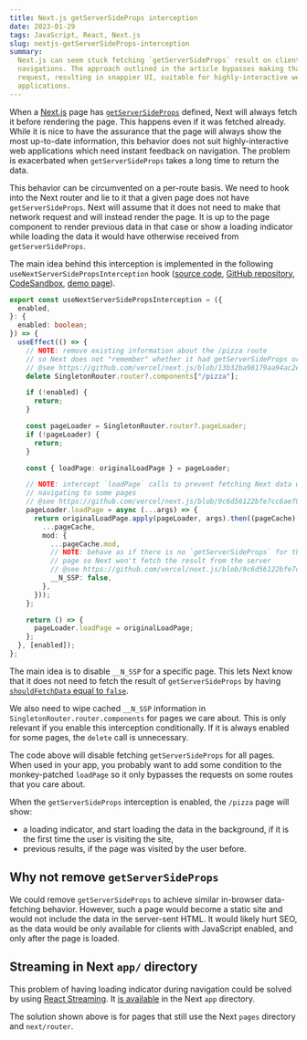 ```yaml
---
title: Next.js getServerSideProps interception
date: 2023-01-29
tags: JavaScript, React, Next.js
slug: nextjs-getServerSideProps-interception
summary:
  Next.js can seem stuck fetching `getServerSideProps` result on client-side
  navigations. The approach outlined in the article bypasses making that network
  request, resulting in snappier UI, suitable for highly-interactive web
  applications.
---
```


When a [Next.js](https://nextjs.org/) page has
[`getServerSideProps`](https://nextjs.org/docs/basic-features/data-fetching/get-server-side-props)
defined, Next will always fetch it before rendering the page. This happens even
if it was fetched already. While it is nice to have the assurance that the page
will always show the most up-to-date information, this behavior does not suit
highly-interactive web applications which need instant feedback on navigation.
The problem is exacerbated when `getServerSideProps` takes a long time to return
the data.

This behavior can be circumvented on a per-route basis. We need to hook into the
Next router and lie to it that a given page does not have `getServerSideProps`.
Next will assume that it does not need to make that network request and will
instead render the page. It is up to the page component to render previous data
in that case or show a loading indicator while loading the data it would have
otherwise received from `getServerSideProps`.

The main idea behind this interception is implemented in the following
`useNextServerSidePropsInterception` hook
([source code](https://github.com/Gelio/next-intercept-ssr-navigation/blob/main/src/intercept-getServerSideProps.ts),
[GitHub repository](https://github.com/Gelio/next-intercept-ssr-navigation),
[CodeSandbox](https://codesandbox.io/p/github/Gelio/next-intercept-ssr-navigation),
[demo page](https://next-intercept-ssr-navigation.vercel.app/)).

```typescript
export const useNextServerSidePropsInterception = ({
  enabled,
}: {
  enabled: boolean;
}) => {
  useEffect(() => {
    // NOTE: remove existing information about the /pizza route
    // so Next does not "remember" whether it had getServerSideProps or not
    // @see https://github.com/vercel/next.js/blob/13b32ba98179aa94ac2e402f272e5c6a3356d310/packages/next/src/shared/lib/router/router.ts#L971
    delete SingletonRouter.router?.components["/pizza"];

    if (!enabled) {
      return;
    }

    const pageLoader = SingletonRouter.router?.pageLoader;
    if (!pageLoader) {
      return;
    }

    const { loadPage: originalLoadPage } = pageLoader;

    // NOTE: intercept `loadPage` calls to prevent fetching Next data when
    // navigating to some pages
    // @see https://github.com/vercel/next.js/blob/9c6d56122bfe7cc6aef066cad88ee477a60a340a/packages/next/src/client/page-loader.ts#L155-L169
    pageLoader.loadPage = async (...args) => {
      return originalLoadPage.apply(pageLoader, args).then((pageCache) => ({
        ...pageCache,
        mod: {
          ...pageCache.mod,
          // NOTE: behave as if there is no `getServerSideProps` for the
          // page so Next won't fetch the result from the server
          // @see https://github.com/vercel/next.js/blob/9c6d56122bfe7cc6aef066cad88ee477a60a340a/packages/next/src/shared/lib/router/router.ts#L2165
          __N_SSP: false,
        },
      }));
    };

    return () => {
      pageLoader.loadPage = originalLoadPage;
    };
  }, [enabled]);
};
```

The main idea is to disable `__N_SSP` for a specific page. This lets Next know
that it does not need to fetch the result of `getServerSideProps` by having
[`shouldFetchData` equal to `false`](https://github.com/vercel/next.js/blob/9c6d56122bfe7cc6aef066cad88ee477a60a340a/packages/next/src/shared/lib/router/router.ts#L2165).

We also need to wipe cached `__N_SSP` information in
`SingletonRouter.router.components` for pages we care about. This is only
relevant if you enable this interception conditionally. If it is always enabled
for some pages, the `delete` call is unnecessary.

The code above will disable fetching `getServerSideProps` for all pages. When
used in your app, you probably want to add some condition to the monkey-patched
`loadPage` so it only bypasses the requests on some routes that you care about.

When the `getServerSideProps` interception is enabled, the `/pizza` page will
show:

- a loading indicator, and start loading the data in the background, if it is
  the first time the user is visiting the site,
- previous results, if the page was visited by the user before.

## Why not remove `getServerSideProps`

We could remove `getServerSideProps` to achieve similar in-browser data-fetching
behavior. However, such a page would become a static site and would not include
the data in the server-sent HTML. It would likely hurt SEO, as the data would be
only available for clients with JavaScript enabled, and only after the page is
loaded.

## Streaming in Next `app/` directory

This problem of having loading indicator during navigation could be solved by
using
[React Streaming](https://beta.nextjs.org/docs/data-fetching/streaming-and-suspense).
It [is available](https://beta.nextjs.org/docs/app-directory-roadmap) in the
Next `app` directory.

The solution shown above is for pages that still use the Next `pages` directory
and `next/router`.
